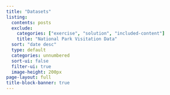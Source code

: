 ```yaml
---
title: "Datasets"
listing:
  contents: posts
  exclude:
    categories: ["exercise", "solution", "included-content"]
    title: "National Park Visitation Data"
  sort: "date desc"
  type: default
  categories: unnumbered
  sort-ui: false
  filter-ui: true
  image-height: 200px
page-layout: full
title-block-banner: true
---
```



